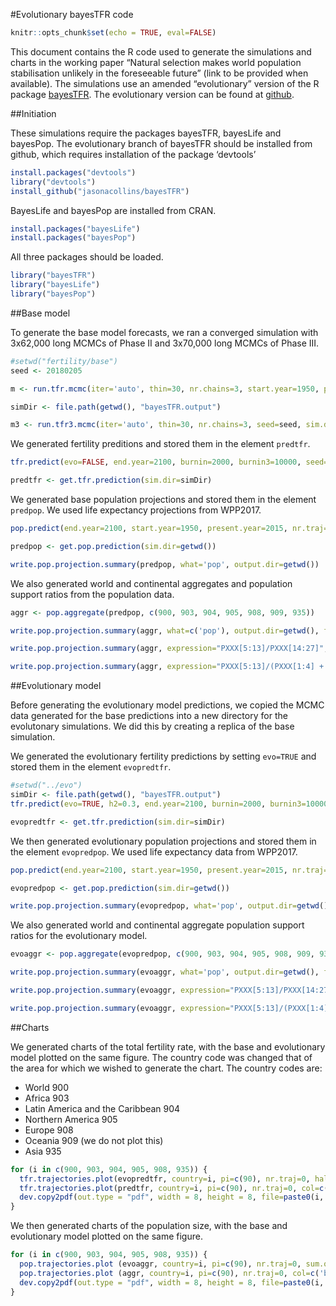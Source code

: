 #Evolutionary bayesTFR code

```r
knitr::opts_chunk$set(echo = TRUE, eval=FALSE)
```

This document contains the R code used to generate the simulations and charts in the working paper "Natural selection makes world population stabilisation unlikely in the foreseeable future" (link to be provided when available). The simulations use an amended "evolutionary" version of the R package [bayesTFR](https://cran.r-project.org/web/packages/bayesTFR/index.html). The evolutionary version can be found at [github](https://github.com/jasonacollins/bayesTFR).

##Initiation

These simulations require the packages bayesTFR, bayesLife and bayesPop. The evolutionary branch of bayesTFR should be installed from github, which requires installation of the package 'devtools'

```r
install.packages("devtools")
library("devtools")
install_github("jasonacollins/bayesTFR")
```

BayesLife and bayesPop are installed from CRAN.
```r
install.packages("bayesLife")
install.packages("bayesPop")
```

All three packages should be loaded.
```r
library("bayesTFR")
library("bayesLife")
library("bayesPop")
```

##Base model

To generate the base model forecasts, we ran a converged simulation with 3x62,000 long MCMCs of Phase II and 3x70,000 long MCMCs of Phase III.

```r
#setwd("fertility/base")
seed <- 20180205

m <- run.tfr.mcmc(iter='auto', thin=30, nr.chains=3, start.year=1950, present.year=2015, wpp.year=2017, seed=seed, verbose=TRUE, replace=TRUE)

simDir <- file.path(getwd(), "bayesTFR.output")

m3 <- run.tfr3.mcmc(iter='auto', thin=30, nr.chains=3, seed=seed, sim.dir=simDir, verbose=TRUE, replace=TRUE)
```

We generated fertility preditions and stored them in the element `predtfr`.

```r
tfr.predict(evo=FALSE, end.year=2100, burnin=2000, burnin3=10000, seed=seed, nr.traj=1000, sim.dir=simDir, use.correlation=TRUE, save.as.ascii=0, use.tfr3=TRUE, replace.output = TRUE)

predtfr <- get.tfr.prediction(sim.dir=simDir)
```

We generated base population projections and stored them in the element `predpop`. We used life expectancy projections from WPP2017.

```r
pop.predict(end.year=2100, start.year=1950, present.year=2015, nr.traj=1000, inputs = list(tfr.sim.dir=simDir), output.dir=getwd(), verbose=TRUE, wpp.year=2017)

predpop <- get.pop.prediction(sim.dir=getwd())

write.pop.projection.summary(predpop, what='pop', output.dir=getwd())
```

We also generated world and continental aggregates and population support ratios from the population data.

```r
aggr <- pop.aggregate(predpop, c(900, 903, 904, 905, 908, 909, 935))

write.pop.projection.summary(aggr, what=c('pop'), output.dir=getwd(), file.suffix='world')

write.pop.projection.summary(aggr, expression="PXXX[5:13]/PXXX[14:27]", output.dir=getwd(), file.suffix='PSR aggregate')

write.pop.projection.summary(aggr, expression="PXXX[5:13]/(PXXX[1:4] + PXXX[14:27])", output.dir=getwd(), file.suffix='TPSR aggregate')
```

##Evolutionary model

Before generating the evolutionary model predictions, we copied the MCMC data generated for the base predictions into a new directory for the evolutonary simulations. We did this by creating a replica of the base simulation.

We generated the evolutionary fertility predictions by setting `evo=TRUE` and stored them in the element `evopredtfr`.

```r
#setwd("../evo")
simDir <- file.path(getwd(), "bayesTFR.output")
tfr.predict(evo=TRUE, h2=0.3, end.year=2100, burnin=2000, burnin3=10000, seed=seed, nr.traj=1000, sim.dir=simDir, use.correlation=TRUE, save.as.ascii=0, use.tfr3=TRUE, replace.output=TRUE)

evopredtfr <- get.tfr.prediction(sim.dir=simDir)
```

We then generated evolutionary population projections and stored them in the element `evopredpop`. We used life expectancy data from WPP2017.

```r
pop.predict(end.year=2100, start.year=1950, present.year=2015, nr.traj=1000, inputs = list(tfr.sim.dir=simDir), output.dir=getwd(), verbose=TRUE, wpp.year=2017, replace.output=TRUE)

evopredpop <- get.pop.prediction(sim.dir=getwd())

write.pop.projection.summary(evopredpop, what='pop', output.dir=getwd())
```

We also generated world and continental aggregate population support ratios for the evolutionary model.

```r
evoaggr <- pop.aggregate(evopredpop, c(900, 903, 904, 905, 908, 909, 935))

write.pop.projection.summary(evoaggr, what='pop', output.dir=getwd(), file.suffix='world')

write.pop.projection.summary(evoaggr, expression="PXXX[5:13]/PXXX[14:27]", output.dir=getwd(), file.suffix='PSR aggregate')

write.pop.projection.summary(evoaggr, expression="PXXX[5:13]/(PXXX[1:4]+PXXX[14:27])", output.dir=getwd(), file.suffix='TPSR aggregate')
```

##Charts

We generated charts of the total fertility rate, with the base and evolutionary model plotted on the same figure. The country code was changed that of the area for which we wished to generate the chart. The country codes are:

* World 900
* Africa 903
* Latin America and the Caribbean 904
* Northern America 905
* Europe 908
* Oceania 909 (we do not plot this)
* Asia 935

```r
for (i in c(900, 903, 904, 905, 908, 935)) {
  tfr.trajectories.plot(evopredtfr, country=i, pi=c(90), nr.traj=0, half.child.variant=FALSE, typical.trajectory=FALSE, show.legend = FALSE, ylim=NULL)
  tfr.trajectories.plot(predtfr, country=i, pi=c(90), nr.traj=0, col=c('black', 'green', 'blue', 'blue', 'blue', '#00000020'), half.child.variant=FALSE, typical.trajectory=FALSE, show.legend = FALSE, add=TRUE)
  dev.copy2pdf(out.type = "pdf", width = 8, height = 8, file=paste0(i, "TFR.pdf"))
}
```

We then generated charts of the population size, with the base and evolutionary model plotted on the same figure.
```r
for (i in c(900, 903, 904, 905, 908, 935)) {
  pop.trajectories.plot (evoaggr, country=i, pi=c(90), nr.traj=0, sum.over.ages=TRUE, show.legend=FALSE)
  pop.trajectories.plot (aggr, country=i, pi=c(90), nr.traj=0, col=c('black', 'blue', 'blue', 'blue', 'blue', '#00000020'), sum.over.ages=TRUE, show.legend=FALSE, add=TRUE)
  dev.copy2pdf(out.type = "pdf", width = 8, height = 8, file=paste0(i, "pop.pdf"))
}
```
